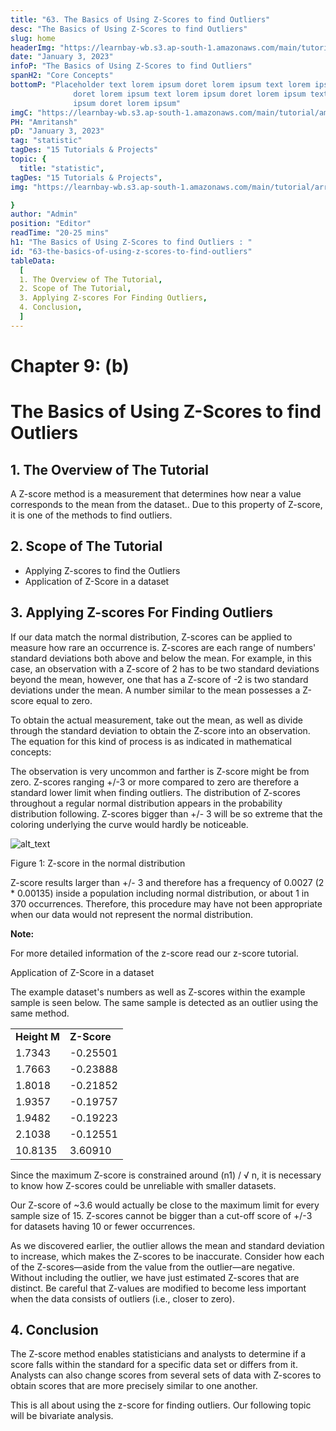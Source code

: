 ```yaml
---
title: "63. The Basics of Using Z-Scores to find Outliers"
desc: "The Basics of Using Z-Scores to find Outliers"
slug: home
headerImg: "https://learnbay-wb.s3.ap-south-1.amazonaws.com/main/tutorial/python.png"
date: "January 3, 2023"
infoP: "The Basics of Using Z-Scores to find Outliers"
spanH2: "Core Concepts"
bottomP: "Placeholder text lorem ipsum doret lorem ipsum text lorem ipsum
              doret lorem ipsum text lorem ipsum doret lorem ipsum text lorem
              ipsum doret lorem ipsum"
imgC: "https://learnbay-wb.s3.ap-south-1.amazonaws.com/main/tutorial/amritansh.png"
PH: "Amritansh"
pD: "January 3, 2023"
tag: "statistic"
tagDes: "15 Tutorials & Projects"
topic: {
  title: "statistic",
tagDes: "15 Tutorials & Projects",
img: "https://learnbay-wb.s3.ap-south-1.amazonaws.com/main/tutorial/arrow.png"

}
author: "Admin"
position: "Editor"
readTime: "20-25 mins"
h1: "The Basics of Using Z-Scores to find Outliers : "
id: "63-the-basics-of-using-z-scores-to-find-outliers"
tableData:
  [
  1. The Overview of The Tutorial, 
  2. Scope of The Tutorial,  
  3. Applying Z-scores For Finding Outliers,  
  4. Conclusion,
  ]
---
```


# **Chapter 9: (b)**


# **The Basics of Using Z-Scores to find Outliers**


## 1. The Overview of The Tutorial

A Z-score method is a measurement that determines how near a value corresponds to the mean from the dataset.. Due to this property of Z-score, it is one of the methods to find outliers.


## 2. Scope of The Tutorial



* Applying Z-scores to find the  Outliers
* Application of Z-Score in a dataset


## 3. Applying Z-scores For Finding Outliers

If our data match the normal distribution, Z-scores can be applied to measure how rare an occurrence is. Z-scores are each range of numbers' standard deviations both above and below the mean. For example, in this case, an observation with a Z-score of 2 has to be two standard deviations beyond the mean, however, one that has a Z-score of -2 is two standard deviations under the mean. A number similar to the mean possesses a Z-score equal to zero.

To obtain the actual measurement, take out the mean, as well as divide through the standard deviation to obtain the Z-score into an observation. The equation for this kind of process is as indicated in mathematical concepts:


The observation is very uncommon and farther is Z-score might be from zero. Z-scores ranging +/-3 or more compared to zero are therefore a standard lower limit when finding outliers. The distribution of Z-scores throughout a regular normal distribution appears in the probability distribution following. Z-scores bigger than +/- 3 will be so extreme that the coloring underlying the curve would hardly be noticeable.



![alt_text](images/image1.png "image_tooltip")


Figure 1: Z-score in the normal distribution

Z-score results larger than +/- 3 and therefore has a frequency of 0.0027 (2 * 0.00135) inside a population including normal distribution, or about 1 in 370 occurrences. Therefore, this procedure may have not been appropriate when our data would not represent the normal distribution.


**Note:**

For more detailed information of the z-score read our z-score tutorial.

Application of Z-Score in a dataset

The example dataset's numbers as well as Z-scores within the example sample is seen below. The same sample is detected as an outlier using the same method.                                                                                         


<table>
  <tr>
   <td><strong>Height M</strong>
   </td>
   <td><strong>Z-Score</strong>
   </td>
  </tr>
  <tr>
   <td>1.7343
   </td>
   <td>-0.25501
   </td>
  </tr>
  <tr>
   <td>1.7663
   </td>
   <td>-0.23888
   </td>
  </tr>
  <tr>
   <td>1.8018
   </td>
   <td>-0.21852
   </td>
  </tr>
  <tr>
   <td>1.9357
   </td>
   <td>-0.19757
   </td>
  </tr>
  <tr>
   <td>1.9482
   </td>
   <td>-0.19223
   </td>
  </tr>
  <tr>
   <td>2.1038
   </td>
   <td>-0.12551
   </td>
  </tr>
  <tr>
   <td>10.8135
   </td>
   <td>3.60910
   </td>
  </tr>
</table>


Since the maximum Z-score is constrained around (n1) / √ n, it is necessary to know how Z-scores could be unreliable with smaller datasets. 

Our Z-score of ~3.6 would actually be close to the maximum limit for every sample size of 15. Z-scores cannot be bigger than a cut-off score of +/-3 for datasets having 10 or fewer occurrences.

As we discovered earlier, the outlier allows the mean and standard deviation to increase, which makes the Z-scores to be inaccurate. Consider how each of the Z-scores—aside from the value from the outlier—are negative. Without including the outlier, we have just estimated Z-scores that are distinct. Be careful that Z-values are modified to become less important when the data consists of outliers (i.e., closer to zero).


## 4. Conclusion

The Z-score method enables statisticians and analysts to determine if a score falls within the standard for a specific data set or differs from it. Analysts can also change scores from several sets of data with Z-scores to obtain scores that are more precisely similar to one another.

This is all about using the z-score for finding outliers. Our following topic will be bivariate analysis.









